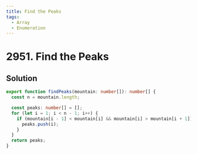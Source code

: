```yaml
---
title: Find the Peaks
tags:
  - Array
  - Enumeration
---
```


# 2951. Find the Peaks

<Badges>
  <LevelBadge level="easy" />
  <TopicBadge name="Array" slug="array" />
  <TopicBadge name="Enumeration" slug="enumeration" />
</Badges>

## Solution

```typescript filename="solution.ts" copy
export function findPeaks(mountain: number[]): number[] {
  const n = mountain.length;

  const peaks: number[] = [];
  for (let i = 1; i < n - 1; i++) {
    if (mountain[i - 1] < mountain[i] && mountain[i] > mountain[i + 1]) {
      peaks.push(i);
    }
  }
  return peaks;
}
```

<ProblemLink
  codingSite="leetcode"
  href="https://leetcode.com/problems/find-the-peaks"
  title="Find the Peaks"
/>
